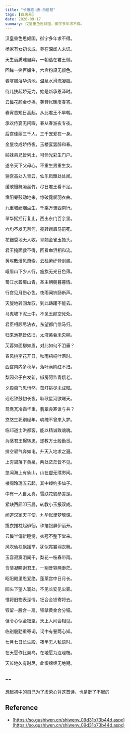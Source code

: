 ```yaml
---
title: "长恨歌-唐-白居易"
tags: [白居易]
date: 2020-09-17
summary: 汉皇重色思倾国，御宇多年求不得。
---
```


汉皇重色思倾国，御宇多年求不得。

杨家有女初长成，养在深闺人未识。

天生丽质难自弃，一朝选在君王侧。

回眸一笑百媚生，六宫粉黛无颜色。

春寒赐浴华清池，温泉水滑洗凝脂。

侍儿扶起娇无力，始是新承恩泽时。

云鬓花颜金步摇，芙蓉帐暖度春宵。

春宵苦短日高起，从此君王不早朝。

承欢侍宴无闲暇，春从春游夜专夜。

后宫佳丽三千人，三千宠爱在一身。

金屋妆成娇侍夜，玉楼宴罢醉和春。

姊妹弟兄皆列土，可怜光彩生门户。

遂令天下父母心，不重生男重生女。

骊宫高处入青云，仙乐风飘处处闻。

缓歌慢舞凝丝竹，尽日君王看不足。

渔阳鼙鼓动地来，惊破霓裳羽衣曲。

九重城阙烟尘生，千乘万骑西南行。

翠华摇摇行复止，西出东门百余里。

六均不发无奈何，宛转蛾眉马前死。

花钿委地无人收，翠翘金雀玉搔头。

君王掩面救不得，回看血泪相和流。

黄埃散漫风萧索，云栈萦纡登剑阁。

峨眉山下少人行，旌旗无光日色薄。

蜀江水碧蜀山青，圣主朝朝暮暮情。

行宫见月伤心色，夜雨闻铃肠断声。

天旋地转回龙驭，到此踌躇不能去。

马嵬坡下泥土中，不见玉颜空死处。

君臣相顾尽沾衣，东望都门信马归。

归来池苑皆依旧，太液芙蓉未央柳。

芙蓉如面柳如眉，对此如何不泪垂？

春风桃李花开日，秋雨梧桐叶落时。

西宫南内多秋草，落叶满阶红不扫。

梨园弟子白发新，椒房阿监青娥老。

夕殿萤飞思悄然，孤灯挑尽未成眠。

迟迟钟鼓初长夜，耿耿星河欲曙天。

鸳鸯瓦冷霜华重，翡翠衾寒谁与共？

悠悠生死别经年，魂魄不曾来入梦。

临邛道士洪都客，能以精诚致魂魄。

为感君王辗转思，遂教方士殷勤觅。

排空驭气奔如电，升天入地求之遍。

上穷碧落下黄泉，两处茫茫皆不见。

忽闻海上有仙山，山在虚无缥缈间。

楼阁玲珑五云起，其中绰约多仙子。

中有一人自太真，雪肤花貌参差是。

紧缺西厢叩玉扃，转教小玉报双成。

闻道汉家天子使，九华账里梦魂惊。

揽衣推枕起徘徊，珠箔银屏伊丽开。

云鬓半偏新睡觉，衣冠不整下堂来。

风吹仙袂飘摇举，犹似霓裳羽衣舞。

玉容寂寞泪阑干，梨花一枝春带雨。

含情凝睇谢君王，一别音容两渺茫。

昭阳殿里恩爱绝，蓬莱宫中日月长。

回头下望人寰处，不见长安见尘雾。

惟将旧物表深情，钿合金钗寄将去。

钗留一股合一扇，钗擘黄金合分钿。

但令心似金钿坚，天上人间会相见。

临别殷勤重寄词，词中有誓两心知。

七月七日长生殿，夜半无人私语时。

在天愿作比翼鸟，在地愿为连理枝。

天长地久有时尽，此恨绵绵无绝期。

## --

想起初中的自己为了虚荣心背这首诗，也是挺了不起的

## Reference

- [https://so.gushiwen.cn/shiwenv_09d31b73b44d.aspx](https://so.gushiwen.cn/shiwenv_09d31b73b44d.aspx)